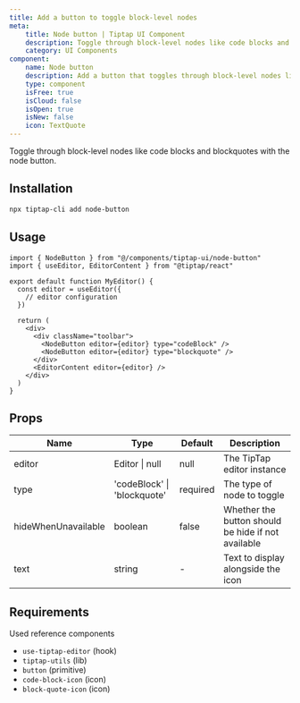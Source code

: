 ```yaml
---
title: Add a button to toggle block-level nodes
meta:
    title: Node button | Tiptap UI Component
    description: Toggle through block-level nodes like code blocks and blockquotes with the node button. More in the docs.
    category: UI Components
component:
    name: Node button
    description: Add a button that toggles through block-level nodes like blockquotes.
    type: component
    isFree: true
    isCloud: false
    isOpen: true
    isNew: false
    icon: TextQuote
---
```


Toggle through block-level nodes like code blocks and blockquotes with the node button.

## Installation

```bash
npx tiptap-cli add node-button
```

## Usage

```tsx
import { NodeButton } from "@/components/tiptap-ui/node-button"
import { useEditor, EditorContent } from "@tiptap/react"

export default function MyEditor() {
  const editor = useEditor({
    // editor configuration
  })

  return (
    <div>
      <div className="toolbar">
        <NodeButton editor={editor} type="codeBlock" />
        <NodeButton editor={editor} type="blockquote" />
      </div>
      <EditorContent editor={editor} />
    </div>
  )
}
```

## Props

| Name                | Type                        | Default  | Description                                        |
| ------------------- | --------------------------- | -------- | -------------------------------------------------- |
| editor              | Editor \| null              | null     | The TipTap editor instance                         |
| type                | 'codeBlock' \| 'blockquote' | required | The type of node to toggle                         |
| hideWhenUnavailable | boolean                     | false    | Whether the button should be hide if not available |
| text                | string                      | -        | Text to display alongside the icon                 |

## Requirements

Used reference components

- `use-tiptap-editor` (hook)
- `tiptap-utils` (lib)
- `button` (primitive)
- `code-block-icon` (icon)
- `block-quote-icon` (icon)